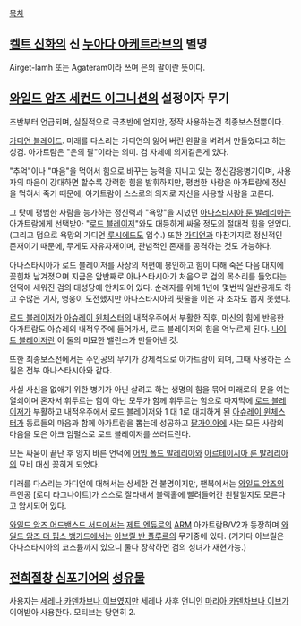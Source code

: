 [[목차]]

== [[켈트 신화]]의 신 [[누아다 아케트라브]]의 별명 ==
Airget-lamh 또는 Agateram이라 쓰며 은의 팔이란 뜻이다.

== [[와일드 암즈 세컨드 이그니션]]의 설정이자 무기 ==
초반부터 언급되며, 실질적으로 극초반에 얻지만, 정작 사용하는건 최종보스전뿐이다.

[[가디언 블레이드]]. 미래를 다스리는 가디언의 잃어 버린 왼팔을 벼려서 만들었다고 하는 성검. 아가트람은 "은의 팔"이라는 의미. 검 자체에 의지같은게 있다.

"추억"이나 "마음"을 먹어서 힘으로 바꾸는 능력을 지니고 있는 정신감응병기이며, 사용자의 마음이 강대하면 할수록 강력한 힘을 발휘하지만, 평범한 사람은 아가트람에 정신을 먹혀서 죽기 때문에, 아가트람이 스스로의 의지로 자신을 사용할 사람을 고른다.

그 탓에 평범한 사람을 능가하는 정신력과 "욕망"을 지녔던 [[아나스타시아 룬 발레리아]]는 아가트람에게 선택받아 "[[로드 블레이저]]"와도 대등하게 싸울 정도의 절대적 힘을 얻었다.(그리고 덤으로 욕망의 가디언 [[루시에드]]도 입수.) 또한 [[가디언]]과 마찬가지로 정신적인 존재이기 때문에, 무게도 자유자재이며, 관념적인 존재를 공격하는 것도 가능하다.

아나스타시아가 로드 블레이저를 사상의 저편에 봉인하고 힘이 다해 죽은 다음 대지에 꽂힌채 남겨졌으며 지금은 암반째로 아나스타시아가 처음으로 검의 목소리를 들었다는 언덕에 세워진 검의 대성당에 안치되어 있다. 순례자를 위해 1년에 몇번씩 일반공개도 하고 수많은 기사, 영웅이 도전했지만 아나스타시아의 핏줄을 이은 자 조차도 뽑지 못했다.

[[로드 블레이저]]가 [[아슈레이 윈체스터]]의 내적우주에서 부활한 직후, 마신의 힘에 반응한 아가트람도 아슈레의 내적우주에 들어가서, 로드 블레이저의 힘을 억누르게 된다. [[나이트 블레이저]]란 이 둘의 미묘한 밸런스가 만들어낸 것.

또한 최종보스전에서는 주인공의 무기가 강제적으로 아가트람이 되며, 그때 사용하는 스킬은 전부 아나스타시아와 같다.

사실 사신을 없애기 위한 병기가 아닌 살려고 하는 생명의 힘을 묶어 미래로의 문을 여는 열쇠이며 혼자서 휘두르는 힘이 아닌 모두가 함께 휘두르는 힘으로 마지막에 [[로드 블레이저]]가 부활하고 내적우주에서 로드 블레이저와 1 대 1로 대치하게 된 [[아슈레이 윈체스터]]가 동료들의 마음과 함께 아가트람을 뽑는데 성공하고 [[팔가이아]]에 사는 모든 사람의 마음을 모은 아크 임펄스로 로드 블레이저를 쓰러트린다.

모든 싸움이 끝난 후 양지 바른 언덕에 [[어빙 폴드 발레리아]]와 [[아르테이시아 룬 발레리아]]의 묘비 대신 꽂히게 되었다.

미래를 다스리는 가디언에 대해서는 상세한 건 불명이지만, 팬북에서는 [[와일드 암즈]]의 주인공 [로디 라그나이트]가 스스로 잘라내서 블랙홀에 빨려들어간 왼팔일지도 모른다고 암시되어 있다.

[[와일드 암즈 어드밴스드 서드]]에서는 [[제트 엔듀로]]의 [[ARM]] 아가트람B/V2가 등장하며 [[와일드 암즈 더 핍스 뱅가드]]에서는 [[아브릴 반 플루르]]의 무기중에 있다. (거기다 아브릴은 아나스타시아의 코스튬까지 있으니 둘다 장착하면 검의 성녀가 재현가능.)

== [[전희절창 심포기어]]의 [[성유물]] ==
사용자는 [[세레나 카덴차브나 이브]]였지만 세레나 사후 언니인 [[마리아 카덴차브나 이브]]가 이어받아 사용한다. 모티브는 당연히 2.
